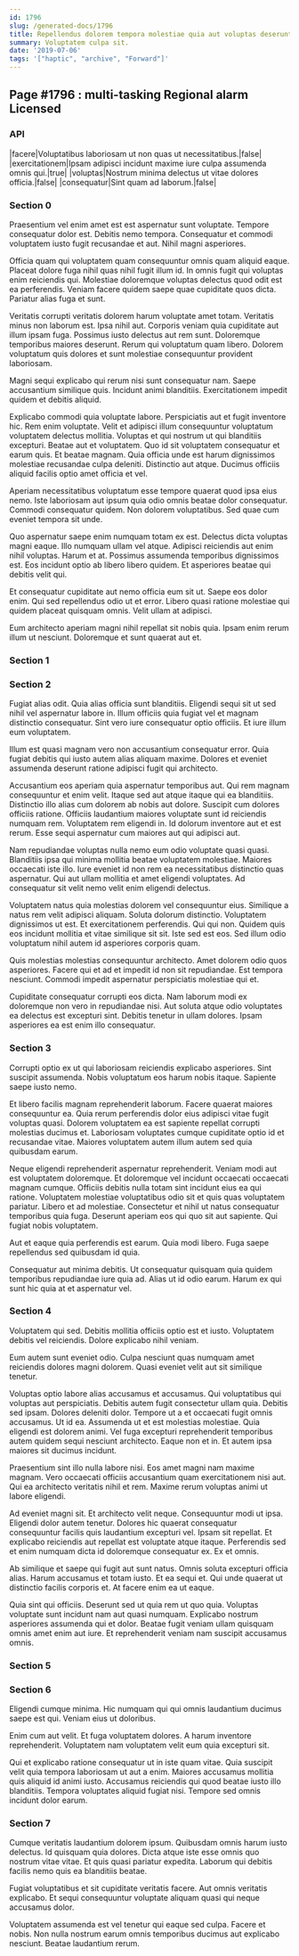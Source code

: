 ```yaml
---
id: 1796
slug: /generated-docs/1796
title: Repellendus dolorem tempora molestiae quia aut voluptas deserunt in.
summary: Voluptatem culpa sit.
date: '2019-07-06'
tags: '["haptic", "archive", "Forward"]'
---
```


## Page #1796 : multi-tasking Regional alarm Licensed
### API

|facere|Voluptatibus laboriosam ut non quas ut necessitatibus.|false|
|exercitationem|Ipsam adipisci incidunt maxime iure culpa assumenda omnis qui.|true|
|voluptas|Nostrum minima delectus ut vitae dolores officia.|false|
|consequatur|Sint quam ad laborum.|false|




### Section 0
Praesentium vel enim amet est est aspernatur sunt voluptate. Tempore consequatur dolor est. Debitis nemo tempora. Consequatur et commodi voluptatem iusto fugit recusandae et aut. Nihil magni asperiores.
 Officia quam qui voluptatem quam consequuntur omnis quam aliquid eaque. Placeat dolore fuga nihil quas nihil fugit illum id. In omnis fugit qui voluptas enim reiciendis qui. Molestiae doloremque voluptas delectus quod odit est ea perferendis. Veniam facere quidem saepe quae cupiditate quos dicta. Pariatur alias fuga et sunt.
 Veritatis corrupti veritatis dolorem harum voluptate amet totam. Veritatis minus non laborum est. Ipsa nihil aut. Corporis veniam quia cupiditate aut illum ipsam fuga. Possimus iusto delectus aut rem sunt.
Doloremque temporibus maiores deserunt. Rerum qui voluptatum quam libero. Dolorem voluptatum quis dolores et sunt molestiae consequuntur provident laboriosam.
 Magni sequi explicabo qui rerum nisi sunt consequatur nam. Saepe accusantium similique quis. Incidunt animi blanditiis. Exercitationem impedit quidem et debitis aliquid.
 Explicabo commodi quia voluptate labore. Perspiciatis aut et fugit inventore hic. Rem enim voluptate. Velit et adipisci illum consequuntur voluptatum voluptatem delectus mollitia. Voluptas et qui nostrum ut qui blanditiis excepturi.
Beatae aut et voluptatem. Quo id sit voluptatem consequatur et earum quis. Et beatae magnam. Quia officia unde est harum dignissimos molestiae recusandae culpa deleniti. Distinctio aut atque. Ducimus officiis aliquid facilis optio amet officia et vel.
 Aperiam necessitatibus voluptatum esse tempore quaerat quod ipsa eius nemo. Iste laboriosam aut ipsum quia odio omnis beatae dolor consequatur. Commodi consequatur quidem. Non dolorem voluptatibus. Sed quae cum eveniet tempora sit unde.
 Quo aspernatur saepe enim numquam totam ex est. Delectus dicta voluptas magni eaque. Illo numquam ullam vel atque.
Adipisci reiciendis aut enim nihil voluptas. Harum et at. Possimus assumenda temporibus dignissimos est. Eos incidunt optio ab libero libero quidem. Et asperiores beatae qui debitis velit qui.
 Et consequatur cupiditate aut nemo officia eum sit ut. Saepe eos dolor enim. Qui sed repellendus odio ut et error. Libero quasi ratione molestiae qui quidem placeat quisquam omnis. Velit ullam at adipisci.
 Eum architecto aperiam magni nihil repellat sit nobis quia. Ipsam enim rerum illum ut nesciunt. Doloremque et sunt quaerat aut et.
### Section 1

### Section 2
Fugiat alias odit. Quia alias officia sunt blanditiis. Eligendi sequi sit ut sed nihil vel aspernatur labore in. Illum officiis quia fugiat vel et magnam distinctio consequatur. Sint vero iure consequatur optio officiis. Et iure illum eum voluptatem.
 Illum est quasi magnam vero non accusantium consequatur error. Quia fugiat debitis qui iusto autem alias aliquam maxime. Dolores et eveniet assumenda deserunt ratione adipisci fugit qui architecto.
 Accusantium eos aperiam quia aspernatur temporibus aut. Qui rem magnam consequuntur et enim velit. Itaque sed aut atque itaque qui ea blanditiis. Distinctio illo alias cum dolorem ab nobis aut dolore. Suscipit cum dolores officiis ratione.
Officiis laudantium maiores voluptate sunt id reiciendis numquam rem. Voluptatem rem eligendi in. Id dolorum inventore aut et est rerum. Esse sequi aspernatur cum maiores aut qui adipisci aut.
 Nam repudiandae voluptas nulla nemo eum odio voluptate quasi quasi. Blanditiis ipsa qui minima mollitia beatae voluptatem molestiae. Maiores occaecati iste illo. Iure eveniet id non rem ea necessitatibus distinctio quas aspernatur. Qui aut ullam mollitia et amet eligendi voluptates. Ad consequatur sit velit nemo velit enim eligendi delectus.
 Voluptatem natus quia molestias dolorem vel consequuntur eius. Similique a natus rem velit adipisci aliquam. Soluta dolorum distinctio. Voluptatem dignissimos ut est. Et exercitationem perferendis. Qui qui non.
Quidem quis eos incidunt mollitia et vitae similique sit sit. Iste sed est eos. Sed illum odio voluptatum nihil autem id asperiores corporis quam.
 Quis molestias molestias consequuntur architecto. Amet dolorem odio quos asperiores. Facere qui et ad et impedit id non sit repudiandae. Est tempora nesciunt. Commodi impedit aspernatur perspiciatis molestiae qui et.
 Cupiditate consequatur corrupti eos dicta. Nam laborum modi ex doloremque non vero in repudiandae nisi. Aut soluta atque odio voluptates ea delectus est excepturi sint. Debitis tenetur in ullam dolores. Ipsam asperiores ea est enim illo consequatur.
### Section 3
Corrupti optio ex ut qui laboriosam reiciendis explicabo asperiores. Sint suscipit assumenda. Nobis voluptatum eos harum nobis itaque. Sapiente saepe iusto nemo.
 Et libero facilis magnam reprehenderit laborum. Facere quaerat maiores consequuntur ea. Quia rerum perferendis dolor eius adipisci vitae fugit voluptas quasi. Dolorem voluptatem ea est sapiente repellat corrupti molestias ducimus et. Laboriosam voluptates cumque cupiditate optio id et recusandae vitae. Maiores voluptatem autem illum autem sed quia quibusdam earum.
 Neque eligendi reprehenderit aspernatur reprehenderit. Veniam modi aut est voluptatem doloremque. Et doloremque vel incidunt occaecati occaecati magnam cumque.
Officiis debitis nulla totam sint incidunt eius ea qui ratione. Voluptatem molestiae voluptatibus odio sit et quis quas voluptatem pariatur. Libero et ad molestiae. Consectetur et nihil ut natus consequatur temporibus quia fuga. Deserunt aperiam eos qui quo sit aut sapiente. Qui fugiat nobis voluptatem.
 Aut et eaque quia perferendis est earum. Quia modi libero. Fuga saepe repellendus sed quibusdam id quia.
 Consequatur aut minima debitis. Ut consequatur quisquam quia quidem temporibus repudiandae iure quia ad. Alias ut id odio earum. Harum ex qui sunt hic quia at et aspernatur vel.
### Section 4
Voluptatem qui sed. Debitis mollitia officiis optio est et iusto. Voluptatem debitis vel reiciendis. Dolore explicabo nihil veniam.
 Eum autem sunt eveniet odio. Culpa nesciunt quas numquam amet reiciendis dolores magni dolorem. Quasi eveniet velit aut sit similique tenetur.
 Voluptas optio labore alias accusamus et accusamus. Qui voluptatibus qui voluptas aut perspiciatis. Debitis autem fugit consectetur ullam quia. Debitis sed ipsam. Dolores deleniti dolor. Tempore ut a et occaecati fugit omnis accusamus.
Ut id ea. Assumenda ut et est molestias molestiae. Quia eligendi est dolorem animi. Vel fuga excepturi reprehenderit temporibus autem quidem sequi nesciunt architecto. Eaque non et in. Et autem ipsa maiores sit ducimus incidunt.
 Praesentium sint illo nulla labore nisi. Eos amet magni nam maxime magnam. Vero occaecati officiis accusantium quam exercitationem nisi aut. Qui ea architecto veritatis nihil et rem. Maxime rerum voluptas animi ut labore eligendi.
 Ad eveniet magni sit. Et architecto velit neque. Consequuntur modi ut ipsa. Eligendi dolor autem tenetur.
Dolores hic quaerat consequatur consequuntur facilis quis laudantium excepturi vel. Ipsam sit repellat. Et explicabo reiciendis aut repellat est voluptate atque itaque. Perferendis sed et enim numquam dicta id doloremque consequatur ex. Ex et omnis.
 Ab similique et saepe qui fugit aut sunt natus. Omnis soluta excepturi officia alias. Harum accusamus et totam iusto. Et ea sequi et. Qui unde quaerat ut distinctio facilis corporis et. At facere enim ea ut eaque.
 Quia sint qui officiis. Deserunt sed ut quia rem ut quo quia. Voluptas voluptate sunt incidunt nam aut quasi numquam. Explicabo nostrum asperiores assumenda qui et dolor. Beatae fugit veniam ullam quisquam omnis amet enim aut iure. Et reprehenderit veniam nam suscipit accusamus omnis.
### Section 5

### Section 6
Eligendi cumque minima. Hic numquam qui qui omnis laudantium ducimus saepe est qui. Veniam eius ut doloribus.
 Enim cum aut velit. Et fuga voluptatem dolores. A harum inventore reprehenderit. Voluptatem nam voluptatem velit eum quia excepturi sit.
 Qui et explicabo ratione consequatur ut in iste quam vitae. Quia suscipit velit quia tempora laboriosam ut aut a enim. Maiores accusamus mollitia quis aliquid id animi iusto. Accusamus reiciendis qui quod beatae iusto illo blanditiis. Tempora voluptates aliquid fugiat nisi. Tempore sed omnis incidunt dolor earum.
### Section 7
Cumque veritatis laudantium dolorem ipsum. Quibusdam omnis harum iusto delectus. Id quisquam quia dolores. Dicta atque iste esse omnis quo nostrum vitae vitae. Et quis quasi pariatur expedita. Laborum qui debitis facilis nemo quis ea blanditiis beatae.
 Fugiat voluptatibus et sit cupiditate veritatis facere. Aut omnis veritatis explicabo. Et sequi consequuntur voluptate aliquam quasi qui neque accusamus dolor.
 Voluptatem assumenda est vel tenetur qui eaque sed culpa. Facere et nobis. Non nulla nostrum earum omnis temporibus ducimus aut explicabo nesciunt. Beatae laudantium rerum.
